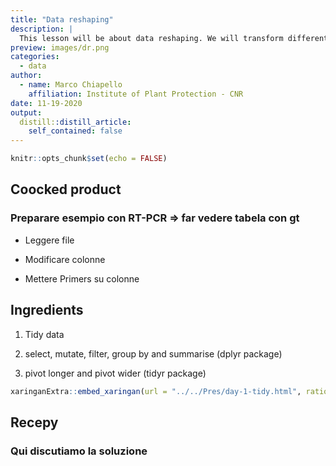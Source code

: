 ```yaml
---
title: "Data reshaping"
description: |
  This lesson will be about data reshaping. We will transform different data formats researchers are often interested in: _wide_ and _long_.
preview: images/dr.png
categories:
  - data
author:
  - name: Marco Chiapello 
    affiliation: Institute of Plant Protection - CNR
date: 11-19-2020
output:
  distill::distill_article:
    self_contained: false
---
```


```r
knitr::opts_chunk$set(echo = FALSE)
```

## Coocked product

### Preparare esempio con RT-PCR => far vedere tabela con gt

- Leggere file

- Modificare colonne

- Mettere Primers su colonne

## Ingredients

1. Tidy data

1. select, mutate, filter, group by and summarise (dplyr package)

1. pivot longer and pivot wider (tidyr package)

```r
xaringanExtra::embed_xaringan(url = "../../Pres/day-1-tidy.html", ratio = "16:9")
```


## Recepy

### Qui discutiamo la soluzione

